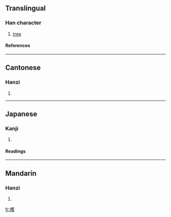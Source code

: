==Translingual==
===Han character===
{{Han char|rn=75|rad=木|as=14|sn=18|four=4494<sub>7</sub>|canj=木廿人水 (DTOE)}}
# [[tree]]
====References====
{{Han ref|kx=0558.370|dkj=15735|dj=0948.090|hdz=21306.130|uh=6AB4|ud=27316|bh=EFE6|bd=61414}}

----
==Cantonese==
===Hanzi===
{{yue-hanzi|jyut=|y=wok6}}
# {{defn|Cantonese}}

----
==Japanese==
===Kanji===
{{ja-kanji|grade=|rs=木14}}
# {{defn|Japanese}} 
====Readings====
{{ja-readings|on=[[かく]] (kaku), [[わく]] (waku)|kun=[[あきにれ]] (akinire)}}

----
==Mandarin==
===Hanzi===
{{cmn-hanzi|pin=[[huò]] (huo4), [[qǐ]] (qi3)|wg=huo<sup>4</sup>, ch'i<sup>3</sup>}}
# {{defn|Mandarin}}

[[fr:檴]]